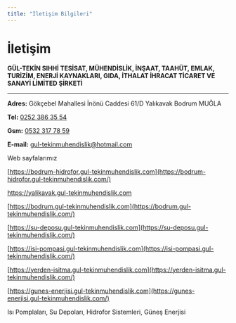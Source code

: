 ```yaml
---
title: "İletişim Bilgileri"
---
```


# İletişim

**GÜL-TEKİN SIHHİ TESİSAT, MÜHENDİSLİK, İNŞAAT, TAAHÜT, EMLAK, TURİZİM, ENERJİ KAYNAKLARI, GIDA, İTHALAT İHRACAT TİCARET VE SANAYİ LİMİTED ŞİRKETİ**

---

**Adres:**
Gökçebel Mahallesi İnönü Caddesi 61/D
Yalıkavak Bodrum MUĞLA

**Tel:** [0252 386 35 54](tel:+902523863554)

**Gsm:** [0532 317 78 59](tel:+905323177859)

**E-mail:** [gul-tekinmuhendislik@hotmail.com](mailto:gul-tekinmuhendislik@hotmail.com)

<Tip>
  Web sayfalarımız

  [https://bodrum-hidrofor.gul-tekinmuhendislik.com](https://bodrum-hidrofor.gul-tekinmuhendislik.com/)

  https://yalikavak.gul-tekinmuhendislik.com

  [https://bodrum.gul-tekinmuhendislik.com](https://bodrum.gul-tekinmuhendislik.com/)

  [https://su-deposu.gul-tekinmuhendislik.com](https://su-deposu.gul-tekinmuhendislik.com/)

  [https://isi-pompasi.gul-tekinmuhendislik.com](https://isi-pompasi.gul-tekinmuhendislik.com/)

  [https://yerden-isitma.gul-tekinmuhendislik.com](https://yerden-isitma.gul-tekinmuhendislik.com/)

  [https://gunes-enerjisi.gul-tekinmuhendislik.com](https://gunes-enerjisi.gul-tekinmuhendislik.com/)
</Tip>

<Info>
  Isı Pomplaları, Su Depoları, Hidrofor  Sistemleri, Güneş Enerjisi
</Info>